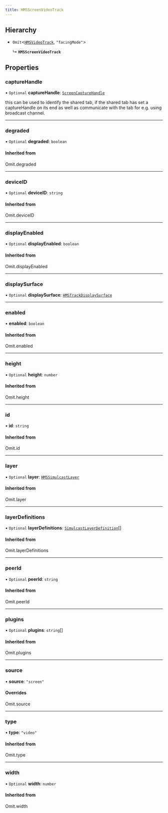```yaml
---
title: HMSScreenVideoTrack
---
```


## Hierarchy

- `Omit`<[`HMSVideoTrack`](/api-reference/javascript/v2/interfaces/HMSVideoTrack), `"facingMode"`\>

  ↳ **`HMSScreenVideoTrack`**

## Properties

### captureHandle

• `Optional` **captureHandle**: [`ScreenCaptureHandle`](/api-reference/javascript/v2/interfaces/ScreenCaptureHandle)

this can be used to identify the shared tab, if
the shared tab has set a captureHandle on its end as well as communicate
with the tab for e.g. using broadcast channel.

---

### degraded

• `Optional` **degraded**: `boolean`

#### Inherited from

Omit.degraded

---

### deviceID

• `Optional` **deviceID**: `string`

#### Inherited from

Omit.deviceID

---

### displayEnabled

• `Optional` **displayEnabled**: `boolean`

#### Inherited from

Omit.displayEnabled

---

### displaySurface

• `Optional` **displaySurface**: [`HMSTrackDisplaySurface`](/api-reference/javascript/v2/home/content#hmstrackdisplaysurface)

---

### enabled

• **enabled**: `boolean`

#### Inherited from

Omit.enabled

---

### height

• `Optional` **height**: `number`

#### Inherited from

Omit.height

---

### id

• **id**: `string`

#### Inherited from

Omit.id

---

### layer

• `Optional` **layer**: [`HMSSimulcastLayer`](/api-reference/javascript/v2/enums/HMSSimulcastLayer)

#### Inherited from

Omit.layer

---

### layerDefinitions

• `Optional` **layerDefinitions**: [`SimulcastLayerDefinition`](/api-reference/javascript/v2/interfaces/SimulcastLayerDefinition)[]

#### Inherited from

Omit.layerDefinitions

---

### peerId

• `Optional` **peerId**: `string`

#### Inherited from

Omit.peerId

---

### plugins

• `Optional` **plugins**: `string`[]

#### Inherited from

Omit.plugins

---

### source

• **source**: `"screen"`

#### Overrides

Omit.source

---

### type

• **type**: `"video"`

#### Inherited from

Omit.type

---

### width

• `Optional` **width**: `number`

#### Inherited from

Omit.width
